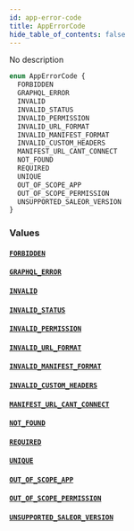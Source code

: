 ```yaml
---
id: app-error-code
title: AppErrorCode
hide_table_of_contents: false
---
```


No description

```graphql
enum AppErrorCode {
  FORBIDDEN
  GRAPHQL_ERROR
  INVALID
  INVALID_STATUS
  INVALID_PERMISSION
  INVALID_URL_FORMAT
  INVALID_MANIFEST_FORMAT
  INVALID_CUSTOM_HEADERS
  MANIFEST_URL_CANT_CONNECT
  NOT_FOUND
  REQUIRED
  UNIQUE
  OUT_OF_SCOPE_APP
  OUT_OF_SCOPE_PERMISSION
  UNSUPPORTED_SALEOR_VERSION
}
```

### Values

#### [`FORBIDDEN`](#)

#### [`GRAPHQL_ERROR`](#)

#### [`INVALID`](#)

#### [`INVALID_STATUS`](#)

#### [`INVALID_PERMISSION`](#)

#### [`INVALID_URL_FORMAT`](#)

#### [`INVALID_MANIFEST_FORMAT`](#)

#### [`INVALID_CUSTOM_HEADERS`](#)

#### [`MANIFEST_URL_CANT_CONNECT`](#)

#### [`NOT_FOUND`](#)

#### [`REQUIRED`](#)

#### [`UNIQUE`](#)

#### [`OUT_OF_SCOPE_APP`](#)

#### [`OUT_OF_SCOPE_PERMISSION`](#)

#### [`UNSUPPORTED_SALEOR_VERSION`](#)
